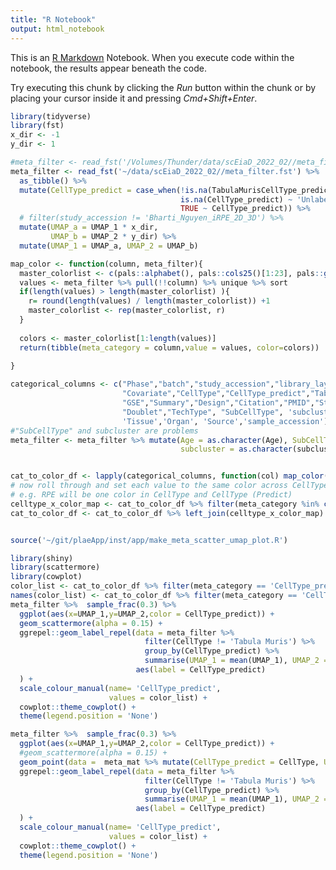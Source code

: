 ```yaml
---
title: "R Notebook"
output: html_notebook
---
```


This is an [R Markdown](http://rmarkdown.rstudio.com) Notebook. When you execute code within the notebook, the results appear beneath the code. 

Try executing this chunk by clicking the *Run* button within the chunk or by placing your cursor inside it and pressing *Cmd+Shift+Enter*. 

```r
library(tidyverse)
library(fst)
x_dir <- -1
y_dir <- 1

#meta_filter <- read_fst('/Volumes/Thunder/data/scEiaD_2022_02//meta_filter.fst') %>%
meta_filter <- read_fst('~/data/scEiaD_2022_02//meta_filter.fst') %>%
  as_tibble() %>%
  mutate(CellType_predict = case_when(!is.na(TabulaMurisCellType_predict) & !is.na(CellType_predict) ~ 'Tabula Muris',
                                      is.na(CellType_predict) ~ 'Unlabelled',
                                      TRUE ~ CellType_predict)) %>%
  # filter(study_accession != 'Bharti_Nguyen_iRPE_2D_3D') %>%
  mutate(UMAP_a = UMAP_1 * x_dir,
         UMAP_b = UMAP_2 * y_dir) %>%
  mutate(UMAP_1 = UMAP_a, UMAP_2 = UMAP_b)

map_color <- function(column, meta_filter){
  master_colorlist <- c(pals::alphabet(), pals::cols25()[1:23], pals::glasbey(), pals::alphabet2()) %>% unique()
  values <- meta_filter %>% pull(!!column) %>% unique %>% sort
  if(length(values) > length(master_colorlist) ){
    r= round(length(values) / length(master_colorlist)) +1
    master_colorlist <- rep(master_colorlist, r)
  }
  
  colors <- master_colorlist[1:length(values)]
  return(tibble(meta_category = column,value = values, color=colors))
  
}

categorical_columns <- c("Phase","batch","study_accession","library_layout","organism","Platform",
                         "Covariate","CellType","CellType_predict","TabulaMurisCellType","TabulaMurisCellType_predict",
                         "GSE","Summary","Design","Citation","PMID","Stage","cluster",
                         "Doublet","TechType", "SubCellType", 'subcluster', 'Age', "retina_region",
                         'Tissue','Organ', 'Source','sample_accession')
#"SubCellType" and subcluster are problems
meta_filter <- meta_filter %>% mutate(Age = as.character(Age), SubCellType = tidyr::replace_na(SubCellType, 'None'),
                                      subcluster = as.character(subcluster))


cat_to_color_df <- lapply(categorical_columns, function(col) map_color(col, meta_filter)) %>% bind_rows()
# now roll through and set each value to the same color across CellType and CellType (predict)
# e.g. RPE will be one color in CellType and CellType (Predict)
celltype_x_color_map <- cat_to_color_df %>% filter(meta_category %in% c("CellType", "CellType_predict")) %>% group_by(value) %>% summarise(c2 = head(color,1))
cat_to_color_df <- cat_to_color_df %>% left_join(celltype_x_color_map) %>% mutate(color = case_when(!is.na(c2) ~ c2, TRUE ~ color)) %>% select(-c2)


source('~/git/plaeApp/inst/app/make_meta_scatter_umap_plot.R')
```

```r

library(shiny)
library(scattermore)
library(cowplot)
color_list <- cat_to_color_df %>% filter(meta_category == 'CellType_predict') %>% pull(color)
names(color_list) <- cat_to_color_df %>% filter(meta_category == 'CellType_predict') %>% pull(value)
meta_filter %>%  sample_frac(0.3) %>% 
  ggplot(aes(x=UMAP_1,y=UMAP_2,color = CellType_predict)) + 
  geom_scattermore(alpha = 0.15) +            
  ggrepel::geom_label_repel(data = meta_filter %>% 
                              filter(CellType != 'Tabula Muris') %>% 
                              group_by(CellType_predict) %>% 
                              summarise(UMAP_1 = mean(UMAP_1), UMAP_2 = mean(UMAP_2)),
                            aes(label = CellType_predict)
  ) + 
  scale_colour_manual(name= 'CellType_predict',
                      values = color_list) +
  cowplot::theme_cowplot() +
  theme(legend.position = 'None')
```


```r
meta_filter %>%  sample_frac(0.3) %>% 
  ggplot(aes(x=UMAP_1,y=UMAP_2,color = CellType_predict)) + 
  #geom_scattermore(alpha = 0.15) +            
  geom_point(data =  meta_mat %>% mutate(CellType_predict = CellType, UMAP_1 = -1 * UMAP_1), size = 0.5) +
  ggrepel::geom_label_repel(data = meta_filter %>% 
                              filter(CellType != 'Tabula Muris') %>% 
                              group_by(CellType_predict) %>% 
                              summarise(UMAP_1 = mean(UMAP_1), UMAP_2 = mean(UMAP_2)),
                            aes(label = CellType_predict)
  ) + 
  scale_colour_manual(name= 'CellType_predict',
                      values = color_list) +
  cowplot::theme_cowplot() +
  theme(legend.position = 'None')
```

